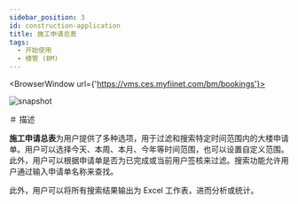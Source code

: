 ---
sidebar_position: 3
id: construction-application
title: 施工申请总表
tags:
  - 开始使用
  - 楼管 (BM)
---


<BrowserWindow url={'https://vms.ces.myfiinet.com/bm/bookings'}>

![snapshot](../assets/bm/bm-construction-application-zh-hant.png)

</BrowserWindow>

＃ 描述

**施工申请总表**为用户提供了多种选项，用于过滤和搜索特定时间范围内的大楼申请单。用户可以选择今天、本周、本月、今年等时间范围，也可以设置自定义范围。此外，用户可以根据申请单是否为已完成或当前用户签核来过滤。搜索功能允许用户通过输入申请单名称来查找。

此外，用户可以将所有搜索结果输出为 Excel 工作表，进而分析或统计。
